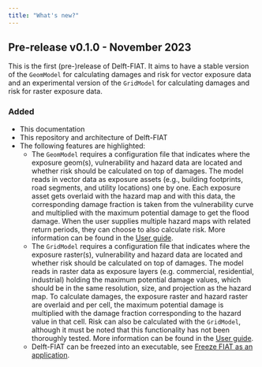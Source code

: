 ```yaml
---
title: "What's new?"
---
```


## Pre-release v0.1.0 - November 2023
This is the first (pre-)release of Delft-FIAT. It aims to have a stable version of the `GeomModel` for calculating damages and risk for vector exposure data and an experimental version of the `GridModel` for calculating damages and risk for raster exposure data.

### Added
- This documentation
- This repository and architecture of Delft-FIAT
- The following features are highlighted:
    - The `GeomModel` requires a configuration file that indicates where the exposure geom(s), vulnerability and hazard data are located and whether risk should be calculated on top of damages. The model reads in vector data as exposure assets (e.g., building footprints, road segments, and utility locations) one by one. Each exposure asset gets overlaid with the hazard map and with this data, the corresponding damage fraction is taken from the vulnerability curve and multiplied with the maximum potential damage to get the flood damage. When the user supplies multiple hazard maps with related return periods, they can choose to also calculate risk. More information can be found in the [User guide](user_guide/index.qmd).
    - The `GridModel` requires a configuration file that indicates where the exposure raster(s), vulnerability and hazard data are located and whether risk should be calculated on top of damages. The model reads in raster data as exposure layers (e.g. commercial, residential, industrial) holding the maximum potential damage values, which should be in the same resolution, size, and projection as the hazard map. To calculate damages, the exposure raster and hazard raster are overlaid and per cell, the maximum potential damage is multiplied with the damage fraction corresponding to the hazard value in that cell. Risk can also be calculated with the `GridModel`, although it must be noted that this functionality has not been thoroughly tested. More information can be found in the [User guide](user_guide/index.qmd).
    - Delft-FIAT can be freezed into an executable, see [Freeze FIAT as an application](setup_guide/kernel/application.qmd).

